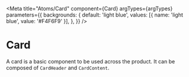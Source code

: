 

<Meta
  title="Atoms/Card"
  component={Card}
  argTypes={argTypes}
  parameters={{
    backgrounds: {
      default: 'light blue',
      values: [{ name: 'light blue', value: '#F4F6F9' }],
    },
  }}
/>

# Card

A card is a basic component to be used across the product.
It can be composed of `CardHeader` and `CardContent`.

<Canvas>
  <Story story={card} name="Playground" height="150px" />
</Canvas>

<ArgsTable of={Card} story="Playground" />
